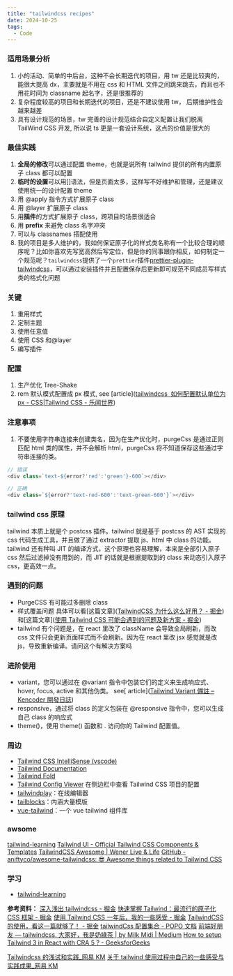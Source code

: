 ```yaml
---
title: "tailwindcss recipes"
date: 2024-10-25
tags:
  - Code
---
```


### 适用场景分析

1. 小的活动、简单的中后台，这种不会长期迭代的项目，用 tw 还是比较爽的，能很大提高 dx，主要就是不用在 css 和 HTML 文件之间跳来跳去，而且也不用花时间为 classname 起名字，还是很推荐的
2. 复杂程度较高的项目和长期迭代的项目，还是不建议使用 tw， 后期维护性会越来越差
3. 具有设计规范的场景，tw 完善的设计规范结合自定义配置让我们脱离 TailWind CSS 开发, 所以说 ts 更是一套设计系统，这点的价值是很大的

### 最佳实践

1. **全局的修改**可以通过配置 theme，也就是说所有 tailwind 提供的所有内置原子 class 都可以配置
2. **临时的设置**可以用[]语法，但是页面太多，这样写不好维护和管理，还是建议使用统一的设计配置 theme
3. 用 @apply 指令方式扩展原子 class
4. 用 @layer 扩展原子 class
5. 用**插件**的方式扩展原子 class，跨项目的场景很适合
6. 用 **prefix** 来避免 class 名字冲突
7. 可以与 classnames 搭配使用
8. 我的项目是多人维护的，我如何保证原子化的样式类名称有一个比较合理的顺序呢？比如你喜欢先写宽高然后写定位，但是你的同事跟你相反，如何制定一个规范呢？`tailwindcss`提供了一个`prettier`插件[prettier-plugin-tailwindcss](https://link.juejin.cn?target=https%3A%2F%2Fwww.npmjs.com%2Fpackage%2Fprettier-plugin-tailwindcss "https://www.npmjs.com/package/prettier-plugin-tailwindcss")，可以通过安装插件并且配置保存后更新即可规范不同成员写样式类的格式化问题

### 关键

1. 重用样式
2. 定制主题
3. 使用任意值
4. 使用 CSS 和@layer
5. 编写插件

### 配置

1. 生产优化 Tree-Shake
2. rem 默认模式配置成 px 模式, see [article]([tailwindcss  如何配置默认单位为 px - CSS|Tailwind CSS - 乐闻世界](https://www.levenx.com/article/how-to-configure-the-default-unit-of-tailwindcss-is-px1#heading-1))

### 注意事项

1. 不要使用字符串连接来创建类名，因为在生产优化时，purgeCss 是通过正则匹配 html 类的属性，并不会解析 html，purgeCss 将不知道保存这些通过字符串连接的类。

```js
// 错误
<div class=`text-${error?'red':'green'}-600`></div>

// 正确
<div class=`${error?'text-red-600':'text-green-600'}`></div>
```

### tailwind css 原理

tailwind 本质上就是个 postcss 插件。tailwind 就是基于 postcss 的 AST 实现的 css 代码生成工具，并且做了通过 extractor 提取 js、html 中 class 的功能。
tailwind 还有种叫 JIT 的编译方式，这个原理也容易理解，本来是全部引入原子 css 然后过滤掉没有用到的，而 JIT 的话就是根据提取到的 class 来动态引入原子 css，更高效一点。

### 遇到的问题

- PurgeCSS 有可能过多删除 class
- 样式覆盖问题
  具体可以看[这篇文章]([TailwindCSS 为什么这么好用？ - 掘金](https://juejin.cn/post/7022810832379576357?searchId=2023121013432148778EA121C948C11E8F))和[这篇文章]([使用 Tailwind CSS 可能会遇到的问题及新方案 - 掘金](https://juejin.cn/post/6925734845062578184?searchId=2023121013432148778EA121C948C11E8F))
- tailwind 有个问题是，在 react 里改了 className 会导致全局刷新，而改 css 文件只会更新页面样式而不会刷新。因为在 react 里改 jsx 感觉就是改 js，导致重新编译。请问这个有解决方案吗

### 进阶使用

- variant，您可以通过在 @variant 指令中包装它们的定义来生成响应式、hover, focus, active 和其他伪类。 see[ article]([Tailwind Variant 備註 – Kencoder 開發日誌](https://kendevlog.wordpress.com/2021/10/23/tailwind-variant/))
- responsive，通过将 class 的定义包装在 @responsive 指令中，您可以生成自己 class 的响应式
- theme()，使用 theme() 函数和 . 访问你的 Tailwind 配置值。

### 周边

- [Tailwind CSS IntelliSense (vscode)](https://marketplace.visualstudio.com/items?itemName=bradlc.vscode-tailwindcss)
- [Tailwind Documentation](https://link.juejin.cn/?target=https%3A%2F%2Fmarketplace.visualstudio.com%2Fitems%3FitemName%3Dalfredbirk.tailwind-documentation "https://marketplace.visualstudio.com/items?itemName=alfredbirk.tailwind-documentation")
- [Tailwind Fold](https://link.juejin.cn/?target=https%3A%2F%2Fmarketplace.visualstudio.com%2Fitems%3FitemName%3Dstivo.tailwind-fold "https://marketplace.visualstudio.com/items?itemName=stivo.tailwind-fold")
- [Tailwind Config Viewer](https://link.juejin.cn/?target=https%3A%2F%2Fmarketplace.visualstudio.com%2Fitems%3FitemName%3DKalimahApps.tailwind-config-viewer "https://marketplace.visualstudio.com/items?itemName=KalimahApps.tailwind-config-viewer") 在侧边栏中查看 Tailwind CSS 项目的配置
- [tailwindplay](https://link.juejin.cn/?target=https%3A%2F%2Fplay.tailwindcss.com%2F "https://play.tailwindcss.com/")：在线编辑器
- [tailblocks](https://link.juejin.cn/?target=https%3A%2F%2Fmertjf.github.io%2Ftailblocks%2F "https://mertjf.github.io/tailblocks/")：内涵大量模版
- [vue-tailwind](https://link.juejin.cn/?target=https%3A%2F%2Fwww.vue-tailwind.com%2F "https://www.vue-tailwind.com/")：一个 vue tailwind 组件库

### awsome

[tailwind-learning](https://xxholly32.github.io/tailwind-learning/#/doc/Intro)
[Tailwind UI - Official Tailwind CSS Components & Templates](https://tailwindui.com/)
[TailwindCSS Awesome | Wener Live & Life](https://wener.me/notes/web/style/tailwindcss/awesome)
[GitHub - aniftyco/awesome-tailwindcss: 😎 Awesome things related to Tailwind CSS](https://github.com/aniftyco/awesome-tailwindcss)

### 学习

- [tailwind-learning](https://xxholly32.github.io/tailwind-learning/#/doc/Intro)

**参考资料：**
[深入浅出 tailwindcss - 掘金](https://juejin.cn/post/6902291855782707214?searchId=2023121013432148778EA121C948C11E8F)
[快速掌握 Tailwind：最流行的原子化 CSS 框架 - 掘金](https://juejin.cn/post/7231539903649398843?searchId=20231210120244BA5B6C0292B671B5022C)
[使用 Tailwind CSS 一年后，我的一些感受 - 掘金](https://juejin.cn/post/6951300894684577823?searchId=2023121013432148778EA121C948C11E8F)
[TailwindCSS 的使用，看这一篇就够了！ - 掘金](https://juejin.cn/post/7200782261997338681?searchId=2023121013432148778EA121C948C11E8F)
[tailwindCss 配置集合 - POPO 文档](https://docs.popo.netease.com/lingxi/2fb40eef2fbf458385680a34c3993db9?xyz=1702263280208&appVersion=3.84.0&deviceType=4&popo_hidenativebar=1&popo_noindicator=1&disposable_login_token=1&xyz=1702263302245#edit)
[前端好朋友 — tailwindcss. 大家好，我是奶綠茶 | by Milk Midi | Medium](https://milkmidi.medium.com/%E5%89%8D%E7%AB%AF%E5%A5%BD%E6%9C%8B%E5%8F%8B-tailwindcss-e1e187df6fed)
[How to setup Tailwind 3 in React with CRA 5 ? - GeeksforGeeks](https://www.geeksforgeeks.org/how-to-setup-tailwind-3-in-react-with-cra-5/)

[Tailwindcss 的浅试和实践\_网易 KM](https://kms.netease.com/article/83752)
[关于 tailwind 使用过程中自己的一些感受与实践成果\_网易 KM](https://kms.netease.com/article/67074#%E5%88%87%E5%85%A5%E6%AD%A3%E9%A2%98)
